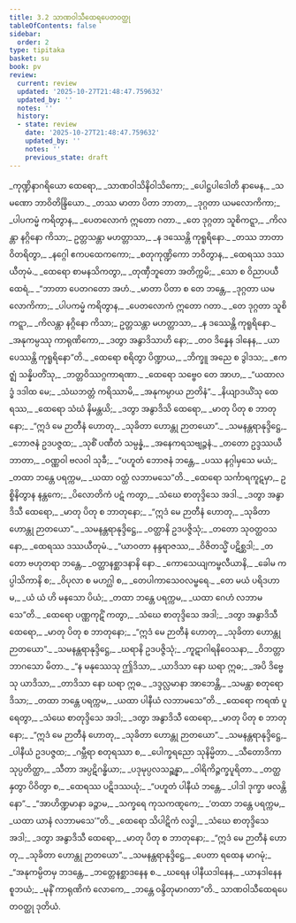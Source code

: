 ```yaml
---
title: 3.2 သာဏဝါသီထေရပေတဝတ္ထု
tableOfContents: false
sidebar:
  order: 2
type: tipitaka
basket: su
book: pv
review:
  current: review
  updated: '2025-10-27T21:48:47.759632'
  updated_by: ''
  notes: ''
  history:
  - state: review
    date: '2025-10-27T21:48:47.759632'
    updated_by: ''
    notes: ''
    previous_state: draft
---
```



<ReviewStatus review={frontmatter.review} showDetails={true} />

<HypothesisAnnotation frontmatter={frontmatter} />

<DynamicBreadcrumb />

<Division number="408" book="pv" e="ch" v="19" p="168">

<Paragraph number="442" type="verses" book="pv">
_ကုဏ္ဍိနာဂရိယော ထေရော,_  
_သာဏဝါသိနိဝါသိကော;_  
_ပေါဋ္ဌပါဒေါတိ နာမေန,_  
_သမဏော ဘာဝိတိန္ဒြိယော._  

</Paragraph>

</Division>
<Division number="409" book="pv" e="ch" v="19" p="169">

<Paragraph number="443" type="verses" book="pv">
_တဿ မာတာ ပိတာ ဘာတာ,_  
_ဒုဂ္ဂတာ ယမလောကိကာ;_  
_ပါပကမ္မံ ကရိတွာန,_  
_ပေတလောကံ ဣတော ဂတာ._  

</Paragraph>

</Division>
<Division number="410" book="pv" e="ch" v="19" p="169">

<Paragraph number="444" type="verses" book="pv">
_တေ ဒုဂ္ဂတာ သူစိကဋ္ဋာ,_  
_ကိလန္တာ နဂ္ဂိနော ကိသာ;_  
ဥတ္တသန္တာ မဟတ္တာသာ,_  
_န ဒဿေန္တိ ကုရူရိနော._  

</Paragraph>

</Division>
<Division number="411" book="pv" e="ch" v="19" p="169">

<Paragraph number="445" type="verses" book="pv">
_တဿ ဘာတာ ဝိတရိတွာ,_  
_နဂ္ဂေါ ဧကပထေကကော;_  
_စတုကုဏ္ဍိကော ဘဝိတွာန,_  
_ထေရဿ ဒဿယီတုမံ._  

</Paragraph>

</Division>
<Division number="412" book="pv" e="ch" v="19" p="169">

<Paragraph number="446" type="verses" book="pv">
_ထေရော စာမနသိကတွာ,_  
_တုဏှီဘူတော အတိက္ကမိ;_  
_သော စ ဝိညာပယီ ထေရံ,_  
_“ဘာတာ ပေတဂတော အဟံ._  

</Paragraph>

</Division>
<Division number="413" book="pv" e="ch" v="19" p="169">

<Paragraph number="447" type="verses" book="pv">
_မာတာ ပိတာ စ တေ ဘန္တေ,_  
_ဒုဂ္ဂတာ ယမလောကိကာ;_  
_ပါပကမ္မံ ကရိတွာန,_  
_ပေတလောကံ ဣတော ဂတာ._  

</Paragraph>

</Division>
<Division number="414" book="pv" e="ch" v="19" p="169">

<Paragraph number="448" type="verses" book="pv">
_တေ ဒုဂ္ဂတာ သူစိကဋ္ဋာ,_  
_ကိလန္တာ နဂ္ဂိနော ကိသာ;_  
ဥတ္တသန္တာ မဟတ္တာသာ,_  
_န ဒဿေန္တိ ကုရူရိနော._  

</Paragraph>

</Division>
<Division number="415" book="pv" e="ch" v="19" p="169">

<Paragraph number="449" type="verses" book="pv">
_အနုကမ္ပဿု ကာရုဏိကော,_  
_ဒတွာ အနွာဒိသာဟိ နော;_  
_တဝ ဒိန္နေန ဒါနေန,_  
_ယာပေဿန္တိ ကုရူရိနော”တိ._  

</Paragraph>

</Division>
<Division number="416" book="pv" e="ch" v="19" p="169">

<Paragraph number="450" type="verses" book="pv">
_ထေရော စရိတွာ ပိဏ္ဍာယ,_  
_ဘိက္ခူ အညေ စ ဒွါဒသ;_  
_ဧကဇ္ဈံ သန္နိပတိံသု,_  
_ဘတ္တဝိဿဂ္ဂကာရဏာ._  

</Paragraph>

</Division>
<Division number="417" book="pv" e="ch" v="19" p="169">

<Paragraph number="451" type="verses" book="pv">
_ထေရော သဗ္ဗေဝ တေ အာဟ,_  
_“ယထာလဒ္ဓံ ဒဒါထ မေ;_  
_သံဃဘတ္တံ ကရိဿာမိ,_  
_အနုကမ္ပာယ ဉာတိနံ”._  

</Paragraph>

</Division>
<Division number="418" book="pv" e="ch" v="19" p="169">

<Paragraph number="452" type="verses" book="pv">
_နိယျာဒယိံသု ထေရဿ,_  
_ထေရော သံဃံ နိမန္တယိ;_  
_ဒတွာ အနွာဒိသိ ထေရော,_  
_မာတု ပိတု စ ဘာတုနော;_  
_“ဣဒံ မေ ဉာတီနံ ဟောတု,_  
_သုခိတာ ဟောန္တု ဉာတယော”._  

</Paragraph>

</Division>
<Division number="419" book="pv" e="ch" v="19" p="169">

<Paragraph number="453" type="verses" book="pv">
_သမနန္တရာနုဒ္ဒိဋ္ဌေ,_  
_ဘောဇနံ ဥဒပဇ္ဇထ;_  
_သုစိံ ပဏီတံ သမ္ပန္နံ,_  
_အနေကရသဗျဉ္ဇနံ._  

</Paragraph>

</Division>
<Division number="420" book="pv" e="ch" v="19" p="169">

<Paragraph number="454" type="verses" book="pv">
_တတော ဥဒ္ဒဿယီ ဘာတာ,_  
_ဝဏ္ဏဝါ ဗလဝါ သုခီ;_  
_“ပဟူတံ ဘောဇနံ ဘန္တေ,_  
_ပဿ နဂ္ဂါမှသေ မယံ;_  
_တထာ ဘန္တေ ပရက္ကမ,_  
_ယထာ ဝတ္ထံ လဘာမသေ”တိ._  

</Paragraph>

</Division>
<Division number="421" book="pv" e="ch" v="19" p="170">

<Paragraph number="455" type="verses" book="pv">
_ထေရော သင်္ကာရကူဋမှာ,_  
ဥစ္စိနိတွာန နန္တကေ;_  
_ပိလောတိကံ ပဋံ ကတွာ,_  
_သံဃေ စာတုဒ္ဒိသေ အဒါ._  

</Paragraph>

</Division>
<Division number="422" book="pv" e="ch" v="19" p="170">

<Paragraph number="456" type="verses" book="pv">
_ဒတွာ အနွာဒိသီ ထေရော,_  
_မာတု ပိတု စ ဘာတုနော;_  
_“ဣဒံ မေ ဉာတီနံ ဟောတု,_  
_သုခိတာ ဟောန္တု ဉာတယော”._  

</Paragraph>

</Division>
<Division number="423" book="pv" e="ch" v="19" p="170">

<Paragraph number="457" type="verses" book="pv">
_သမနန္တရာနုဒ္ဒိဋ္ဌေ,_  
_ဝတ္ထာနိ ဥဒပဇ္ဇိသုံ;_  
_တတော သုဝတ္ထဝသနော,_  
_ထေရဿ ဒဿယီတုမံ._  

</Paragraph>

</Division>
<Division number="424" book="pv" e="ch" v="19" p="170">

<Paragraph number="458" type="verses" book="pv">
_“ယာဝတာ နန္ဒရာဇဿ,_  
_ဝိဇိတသ္မိံ ပဋိစ္ဆဒါ;_  
_တတော ဗဟုတရာ ဘန္တေ,_  
_ဝတ္ထာနစ္ဆာဒနာနိ နော._  

</Paragraph>

</Division>
<Division number="425" book="pv" e="ch" v="19" p="170">

<Paragraph number="459" type="verses" book="pv">
_ကောသေယျကမ္ဗလီယာနိ,_  
_ခေါမ ကပ္ပါသိကာနိ စ;_  
_ဝိပုလာ စ မဟဂ္ဃါ စ,_  
_တေပါကာသေဝလမ္ဗရေ._  

</Paragraph>

</Division>
<Division number="426" book="pv" e="ch" v="19" p="170">

<Paragraph number="460" type="verses" book="pv">
_တေ မယံ ပရိဒဟာမ,_  
_ယံ ယံ ဟိ မနသော ပိယံ;_  
_တထာ ဘန္တေ ပရက္ကမ,_  
_ယထာ ဂေဟံ လဘာမသေ”တိ._  

</Paragraph>

</Division>
<Division number="427" book="pv" e="ch" v="19" p="170">

<Paragraph number="461" type="verses" book="pv">
_ထေရော ပဏ္ဏကုဋိံ ကတွာ,_  
_သံဃေ စာတုဒ္ဒိသေ အဒါ;_  
_ဒတွာ အနွာဒိသီ ထေရော,_  
_မာတု ပိတု စ ဘာတုနော;_  
_“ဣဒံ မေ ဉာတီနံ ဟောတု,_  
_သုခိတာ ဟောန္တု ဉာတယော”._  

</Paragraph>

</Division>
<Division number="428" book="pv" e="ch" v="19" p="170">

<Paragraph number="462" type="verses" book="pv">
_သမနန္တရာနုဒ္ဒိဋ္ဌေ,_  
_ဃရာနိ ဥဒပဇ္ဇိသုံ;_  
_ကူဋာဂါရနိဝေသနာ,_  
_ဝိဘတ္တာ ဘာဂသော မိတာ._  

</Paragraph>

</Division>
<Division number="429" book="pv" e="ch" v="19" p="170">

<Paragraph number="463" type="verses" book="pv">
_“န မနုဿေသု ဤဒိသာ,_  
_ယာဒိသာ နော ဃရာ ဣဓ;_  
_အပိ ဒိဗ္ဗေသု ယာဒိသာ,_  
_တာဒိသာ နော ဃရာ ဣဓ._  

</Paragraph>

</Division>
<Division number="430" book="pv" e="ch" v="19" p="170">

<Paragraph number="464" type="verses" book="pv">
_ဒဒ္ဒလ္လမာနာ အာဘေန္တိ,_  
_သမန္တာ စတုရော ဒိသာ;_  
_တထာ ဘန္တေ ပရက္ကမ,_  
_ယထာ ပါနီယံ လဘာမသေ”တိ._  

</Paragraph>

</Division>
<Division number="431" book="pv" e="ch" v="19" p="170">

<Paragraph number="465" type="verses" book="pv">
_ထေရော ကရဏံ ပူရေတွာ,_  
_သံဃေ စာတုဒ္ဒိသေ အဒါ;_  
_ဒတွာ အနွာဒိသီ ထေရော,_  
_မာတု ပိတု စ ဘာတုနော;_  
_“ဣဒံ မေ ဉာတီနံ ဟောတု,_  
_သုခိတာ ဟောန္တု ဉာတယော”._  

</Paragraph>

</Division>
<Division number="432" book="pv" e="ch" v="19" p="170">

<Paragraph number="466" type="verses" book="pv">
_သမနန္တရာနုဒ္ဒိဋ္ဌေ,_  
_ပါနီယံ ဥဒပဇ္ဇထ;_  
_ဂမ္ဘီရာ စတုရဿာ စ,_  
_ပေါက္ခရညော သုနိမ္မိတာ._  

</Paragraph>

</Division>
<Division number="433" book="pv" e="ch" v="19" p="171">

<Paragraph number="467" type="verses" book="pv">
_သီတောဒိကာ သုပ္ပတိတ္ထာ,_  
_သီတာ အပ္ပဋိဂန္ဓိယာ;_  
_ပဒုမုပ္ပလသဉ္ဆန္နာ,_  
_ဝါရိကိဉ္ဇက္ခပူရိတာ._  

</Paragraph>

</Division>
<Division number="434" book="pv" e="ch" v="19" p="171">

<Paragraph number="468" type="verses" book="pv">
_တတ္ထ နှတွာ ပိဝိတွာ စ,_  
_ထေရဿ ပဋိဒဿယုံ;_  
_“ပဟူတံ ပါနီယံ ဘန္တေ,_  
_ပါဒါ ဒုက္ခာ ဖလန္တိ နော”._  

</Paragraph>

</Division>
<Division number="435" book="pv" e="ch" v="19" p="171">

<Paragraph number="469" type="verses" book="pv">
_“အာဟိဏ္ဍမာနာ ခဉ္ဇာမ,_  
_သက္ခရေ ကုသကဏ္ဋကေ;_  
_‘တထာ ဘန္တေ ပရက္ကမ,_  
_ယထာ ယာနံ လဘာမသေ’”တိ._  

</Paragraph>

</Division>
<Division number="436" book="pv" e="ch" v="19" p="171">

<Paragraph number="470" type="verses" book="pv">
_ထေရော သိပါဋိကံ လဒ္ဓါ,_  
_သံဃေ စာတုဒ္ဒိသေ အဒါ;_  
_ဒတွာ အနွာဒိသီ ထေရော,_  
_မာတု ပိတု စ ဘာတုနော;_  
_“ဣဒံ မေ ဉာတီနံ ဟောတု,_  
_သုခိတာ ဟောန္တု ဉာတယော”._  

</Paragraph>

</Division>
<Division number="437" book="pv" e="ch" v="19" p="171">

<Paragraph number="471" type="verses" book="pv">
_သမနန္တရာနုဒ္ဒိဋ္ဌေ,_  
_ပေတာ ရထေန မာဂမုံ;_  
_“အနုကမ္ပိတမှ ဘဒန္တေ,_  
_ဘတ္တေနစ္ဆာဒနေန စ._  

</Paragraph>

</Division>
<Division number="438" book="pv" e="ch" v="19" p="171">

<Paragraph number="472" type="verses" book="pv">
_ဃရေန ပါနီယဒါနေန,_  
_ယာနဒါနေန စူဘယံ;_  
_မုနိံ ကာရုဏိကံ လောကေ,_  
_ဘန္တေ ဝန္ဒိတုမာဂတာ”တိ._  


</Paragraph>
</Division>

<Paragraph number="473" type="center" book="pv">
သာဏဝါသီထေရပေတဝတ္ထု ဒုတိယံ.
</Paragraph>